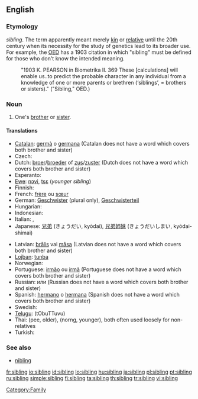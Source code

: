 ==English==

===Etymology===
{{etyl|ang}} ''sibling''. The term apparently meant merely [[kin]] or [[relative]] until the 20th century when its necessity for the study of genetics lead to its broader use. For example, the [[w:Oxford English Dictionary|OED]] has a 1903 citation in which "sibling" must be defined for those who don't know the intended meaning.
:"1903 K. PEARSON in Biometrika II. 369 These [calculations] will enable us..to predict the probable character in any individual from a knowledge of one or more parents or brethren (‘siblings’, = brothers or sisters)." ("Sibling," OED.)

===Noun===
{{wikipedia}}
{{en-noun}}

# One's [[brother]] or [[sister]].

====Translations====
{{trans-top|brother or sister}}
* [[Catalan]]: [[germà]] {{m}} o [[germana]] {{f}} (Catalan does not have a word which covers both brother and sister)
* Czech: {{t-|cs|sourozenec|m}}
* Dutch: [[broer]]/[[broeder]] {{m}} of [[zus]]/[[zuster]] {{f}} (Dutch does not have a word which covers both brother and sister)
* Esperanto: {{t-|eo|gefrato|xs=Esperanto}}
* [[Ewe]]: [[nɔvi]], [[tsɛ]] (''younger sibling'')
* Finnish: {{t+|fi|sisarus}}
* French: [[frère]] {{m}} ou [[sœur]] {{f}}
* German: [[Geschwister]] {{n}} (plural only), [[Geschwisterteil]] {{n}}
* Hungarian: {{t+|hu|testvér}}
* Indonesian: {{t-|id|saudara|xs=Indonesian}}
* Italian: {{t+|it|fratello|m}}, {{t+|it|sorella|f}}
* Japanese: [[兄弟]] (きょうだい, kyōdai), [[兄弟姉妹]] (きょうだいしまい, kyōdai-shimai)
{{trans-mid}}
* Latvian: [[brālis]] {{m}} vai [[māsa]] {{f}} (Latvian does not have a word which covers both brother and sister)
* [[Lojban]]: [[tunba]]
* Norwegian: {{t-|no|søsken|n}}
* Portuguese: [[irmão]] {{m}} ou [[irmã]] {{f}} (Portuguese does not have a word which covers both brother and sister)
* Russian: {{t+|ru|брат|m|sc=Cyrl}} или {{t+|ru|сестра|f|sc=Cyrl}} (Russian does not have a word which covers both brother and sister)
* Spanish: [[hermano]] {{m}} o [[hermana]] {{f}} (Spanish does not have a word which covers both brother and sister)
* Swedish: {{t+|sv|syskon|n}}
* [[Telugu]]: (tObuTTuvu){{t|te|తోబుట్టువు|sc=Telu}}
* Thai: {{Thai|[[พี่]]}} (pee, older), {{Thai|[[น้อง]]}} (norng, younger), both often used loosely for non-relatives
* Turkish: {{t+|tr|kardeş}}
{{trans-bottom}}

===See also===
* [[nibling]]

[[Category:Family]]

[[fr:sibling]]
[[io:sibling]]
[[id:sibling]]
[[lo:sibling]]
[[hu:sibling]]
[[ja:sibling]]
[[pl:sibling]]
[[pt:sibling]]
[[ru:sibling]]
[[simple:sibling]]
[[fi:sibling]]
[[ta:sibling]]
[[th:sibling]]
[[tr:sibling]]
[[vi:sibling]]